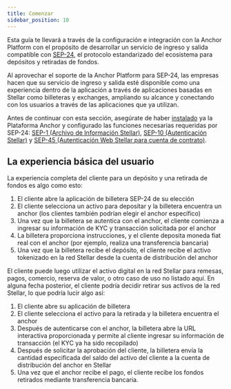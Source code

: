 ```yaml
---
title: Comenzar
sidebar_position: 10
---
```


Esta guía te llevará a través de la configuración e integración con la Anchor Platform con el propósito de desarrollar un servicio de ingreso y salida compatible con [SEP-24][sep-24], el protocolo estandarizado del ecosistema para depósitos y retiradas de fondos.

Al aprovechar el soporte de la Anchor Platform para SEP-24, las empresas hacen que su servicio de ingreso y salida esté disponible como una experiencia dentro de la aplicación a través de aplicaciones basadas en Stellar como billeteras y exchanges, ampliando su alcance y conectando con los usuarios a través de las aplicaciones que ya utilizan.

Antes de continuar con esta sección, asegúrate de haber [instalado][installation-ap] ya la Plataforma Anchor y configurado las funciones necesarias requeridas por SEP-24: [SEP-1 (Archivo de Información Stellar)][sep1-ap], [SEP-10 (Autenticación Stellar)][sep10-ap] y [SEP-45 (Autenticación Web Stellar para cuenta de contrato)][sep45-ap].

## La experiencia básica del usuario

La experiencia completa del cliente para un depósito y una retirada de fondos es algo como esto:

1. El cliente abre la aplicación de billetera SEP-24 de su elección
2. El cliente selecciona un activo para depositar y la billetera encuentra un anchor (los clientes también podrían elegir el anchor específico)
3. Una vez que la billetera se autentica con el anchor, el cliente comienza a ingresar su información de KYC y transacción solicitada por el anchor
4. La billetera proporciona instrucciones, y el cliente deposita moneda fiat real con el anchor (por ejemplo, realiza una transferencia bancaria)
5. Una vez que la billetera recibe el depósito, el cliente recibe el activo tokenizado en la red Stellar desde la cuenta de distribución del anchor

El cliente puede luego utilizar el activo digital en la red Stellar para remesas, pagos, comercio, reserva de valor, o otro caso de uso no listado aquí. En alguna fecha posterior, el cliente podría decidir retirar sus activos de la red Stellar, lo que podría lucir algo así:

1. El cliente abre su aplicación de billetera
2. El cliente selecciona el activo para la retirada y la billetera encuentra el anchor
3. Después de autenticarse con el anchor, la billetera abre la URL interactiva proporcionada y permite al cliente ingresar su información de transacción (el KYC ya ha sido recopilado)
4. Después de solicitar la aprobación del cliente, la billetera envía la cantidad especificada del saldo del activo del cliente a la cuenta de distribución del anchor en Stellar
5. Una vez que el anchor recibe el pago, el cliente recibe los fondos retirados mediante transferencia bancaria.

[sep-24]: https://github.com/stellar/stellar-protocol/blob/master/ecosystem/sep-0024.md
[installation-ap]: ../../admin-guide/getting-started.mdx
[sep1-ap]: ../sep1/README.mdx
[sep10-ap]: ../sep10/README.mdx
[sep45-ap]: ../sep45/README.mdx
